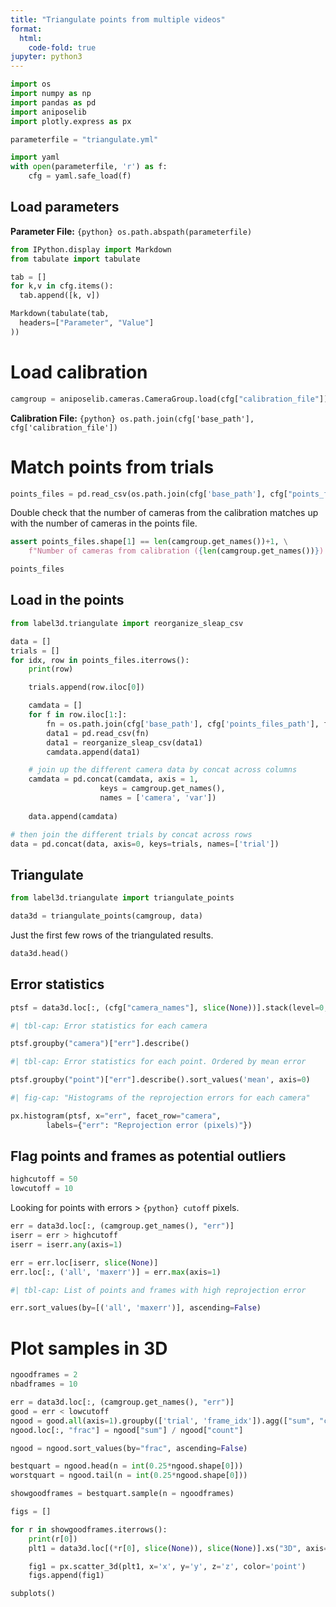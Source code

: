 ```yaml
---
title: "Triangulate points from multiple videos"
format:
  html:
    code-fold: true
jupyter: python3
---
```



```python
import os
import numpy as np
import pandas as pd
import aniposelib
import plotly.express as px
```


```python
parameterfile = "triangulate.yml"

import yaml
with open(parameterfile, 'r') as f:
    cfg = yaml.safe_load(f)
```

## Load parameters

**Parameter File:** `{python} os.path.abspath(parameterfile)`

```python
from IPython.display import Markdown
from tabulate import tabulate

tab = []
for k,v in cfg.items():
  tab.append([k, v])

Markdown(tabulate(tab,
  headers=["Parameter", "Value"]
))
```

# Load calibration


```python
camgroup = aniposelib.cameras.CameraGroup.load(cfg["calibration_file"])
```


**Calibration File:** `{python} os.path.join(cfg['base_path'], cfg['calibration_file'])`

# Match points from trials

```python
points_files = pd.read_csv(os.path.join(cfg['base_path'], cfg["points_files_list"]))
```

Double check that the number of cameras from the calibration matches up with the number of cameras in the points file.
```python
assert points_files.shape[1] == len(camgroup.get_names())+1, \
    f"Number of cameras from calibration ({len(camgroup.get_names())}) doesn't match number of cameras in points file ({points_files.shape[1]-1})"
```


```python
points_files
```


## Load in the points

```python
from label3d.triangulate import reorganize_sleap_csv

data = []
trials = []
for idx, row in points_files.iterrows():
    print(row)

    trials.append(row.iloc[0])

    camdata = []
    for f in row.iloc[1:]:
        fn = os.path.join(cfg['base_path'], cfg['points_files_path'], f)
        data1 = pd.read_csv(fn)
        data1 = reorganize_sleap_csv(data1)
        camdata.append(data1)

    # join up the different camera data by concat across columns
    camdata = pd.concat(camdata, axis = 1, 
                    keys = camgroup.get_names(), 
                    names = ['camera', 'var'])
    
    data.append(camdata)

# then join the different trials by concat across rows
data = pd.concat(data, axis=0, keys=trials, names=['trial'])
```


## Triangulate

```python
from label3d.triangulate import triangulate_points

data3d = triangulate_points(camgroup, data)
```


Just the first few rows of the triangulated results.

```python
data3d.head()
```


## Error statistics

```python
ptsf = data3d.loc[:, (cfg["camera_names"], slice(None))].stack(level=0, future_stack=True).reset_index()
```


```python
#| tbl-cap: Error statistics for each camera

ptsf.groupby("camera")["err"].describe()
```

```python
#| tbl-cap: Error statistics for each point. Ordered by mean error

ptsf.groupby("point")["err"].describe().sort_values('mean', axis=0)
```

```python
#| fig-cap: "Histograms of the reprojection errors for each camera"

px.histogram(ptsf, x="err", facet_row="camera",
        labels={"err": "Reprojection error (pixels)"})
```


## Flag points and frames as potential outliers

```python
highcutoff = 50
lowcutoff = 10
```

Looking for points with errors > `{python} cutoff` pixels.


```python
err = data3d.loc[:, (camgroup.get_names(), "err")]
iserr = err > highcutoff
iserr = iserr.any(axis=1)

err = err.loc[iserr, slice(None)]
err.loc[:, ('all', 'maxerr')] = err.max(axis=1)
```

```python
#| tbl-cap: List of points and frames with high reprojection error

err.sort_values(by=[('all', 'maxerr')], ascending=False)
```

# Plot samples in 3D

```python
ngoodframes = 2
nbadframes = 10
```

```python
err = data3d.loc[:, (camgroup.get_names(), "err")]
good = err < lowcutoff
ngood = good.all(axis=1).groupby(['trial', 'frame_idx']).agg(["sum", "count"])
ngood.loc[:, "frac"] = ngood["sum"] / ngood["count"]

ngood = ngood.sort_values(by="frac", ascending=False)
```


```python
bestquart = ngood.head(n = int(0.25*ngood.shape[0]))
worstquart = ngood.tail(n = int(0.25*ngood.shape[0]))

showgoodframes = bestquart.sample(n = ngoodframes)
```


```python
figs = []

for r in showgoodframes.iterrows():
    print(r[0])
    plt1 = data3d.loc[(*r[0], slice(None)), slice(None)].xs("3D", axis=1, level="camera").reset_index()

    fig1 = px.scatter_3d(plt1, x='x', y='y', z='z', color='point')
    figs.append(fig1)

subplots()
```

